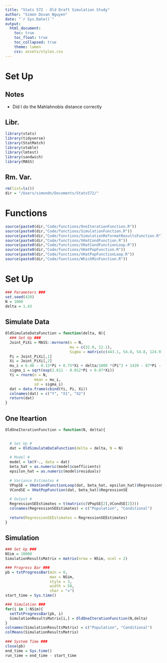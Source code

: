 ```yaml
---
title: "Stats 572 - Old Draft Simulation Study"
author: "Simon Dovan Nguyen"
date: "`r Sys.Date()`"
output:
  html_document:
    toc: true
    toc_float: true
    toc_collapsed: true
    theme: lumen
    css: assets/styles.css
---
```


# Set Up
## Notes
- Did I do the Mahlahnobis distance correctly

## Libr.
```r
library(stats)
library(tidyverse)
library(StatMatch)
library(xtable)
library(lmtest)
library(sandwich)
library(MASS)
```

## Rm. Var.
```r
rm(list=ls())
dir = "/Users/simondn/Documents/Stats572/"
```

# Functions
```r
source(paste0(dir,"Code/functions/OneIterationFunction.R"))
source(paste0(dir,"Code/functions/SimulationFunction.R"))
source(paste0(dir,"Code/functions/SimulationReformatResultsFunction.R"))
source(paste0(dir,"Code/functions/VHatCondFunction.R"))
source(paste0(dir,"Code/functions/VHatCondFunctionLoop.R"))
source(paste0(dir,"Code/functions/VHatPopFunction.R"))
source(paste0(dir,"Code/functions/VHatPopFunctionLoop.R"))
source(paste0(dir,"Code/functions/WhichMinFunction.R"))
```

# Set Up
```r
### Parameters ###
set.seed(420)
N = 1000
delta = 1.43
```

## Simulate Data
```r
OldSimulateDataFunction = function(delta, N){
  ### Set Up ###
  Joint_PiXi = MASS::mvrnorm(n = N,
                             mu = c(32.0, 12.1),
                             Sigma = matrix(c(443.1, 54.8, 54.8, 124.9), nrow = 2, ncol = 2, byrow = TRUE))
  Pi = Joint_PiXi[,1]
  Xi = Joint_PiXi[,2]
  mu_i = 6.46 - 0.13*Pi + 0.75*Xi + delta/1000 *(Pi^2 + 1420 - 87*Pi - 5*Xi)
  sigma_i = sqrt(exp(2.611 - 0.012*Pi + 0.07*Xi))
  Yi = rnorm(n = N,
             mean = mu_i,
             sd = sigma_i)
  dat = data.frame(cbind(Yi, Pi, Xi))
  colnames(dat) = c("Y", "X1", "X2")
  return(dat)
}
```

## One Iteartion
```r
OldOneIterationFunction = function(N, delta){

  
  # Set Up #
  dat = OldSimulateDataFunction(delta = delta, N = N)
  
  # Model #
  model = lm(Y~., data = dat)
  beta_hat = as.numeric(model$coefficients)
  epsilon_hat = as.numeric(model$residuals)
  
  # Variance Estimates #
  VPopSE = VHatCondFunctionLoop(dat, beta_hat, epsilon_hat)$RegressionSE
  VCondSE = VHatPopFunction(dat, beta_hat)$RegressionSE
  
  # Output #
  RegressionSEEstimates = t(matrix(c(VPopSE[2],VCondSE[2])))
  colnames(RegressionSEEstimates) = c("Population", "Conditional")
  
  return(RegressionSEEstimates = RegressionSEEstimates)
}
```

## Simulation
```r

### Set Up ###
NSim = 10000
SimulationResultsMatrix = matrix(nrow = NSim, ncol = 2)

### Progress Bar ###
pb = txtProgressBar(min = 0, 
                    max = NSim,
                    style = 3,  
                    width = 50,
                    char = "=")
start_time = Sys.time()

### Simulation ###
for(i in 1:NSim){
  setTxtProgressBar(pb, i)
  SimulationResultsMatrix[i,] = OldOneIterationFunction(N,delta)
}
colnames(SimulationResultsMatrix) = c("Population", "Conditional")
colMeans(SimulationResultsMatrix)
  
### System Time ###
close(pb)
end_time = Sys.time()
run_time = end_time - start_time
```






